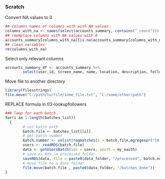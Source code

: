 
### Scratch

Convert NA values to 0
```r
## columns names of columns with with NA values
columns_with_na <- names(select(accounts_summary, contains("_count")))
## reemplace columns with NA values with 0
accounts_summary[columns_with_na][is.na(accounts_summary[columns_with_na])] <- 0
## clean variables
rm(columns_with_na)
```

Select only relevant columns
```r
accounts_summary_df <- accounts_summary %>%
        select(user_id, screen_name, name, location, description, followers_count, friends_count, statuses_count, account_created_at)
```

Move file to another directory
```r
library(filesstrings)
file.move("C:/path/to/file/some_file.txt", "C:/some/other/path")
```


REPLACE formula in 03-lookupfollowers
```r
### loop for each batch
for(i in 1:length(batches_list))
  {
        # set batch path
        batch.file <- batches_list[[i]] 
        # get batch number
        batch.number <- unlist(regmatches(x = batch.file,mgregexpr("[0-9]+",text = batch.file))) 
        users <- readRDS(batch.file)       
        data <- getUsersBatch(ids = users, oauth = my_oauth)
        # save as Rds in processed folder
        saveRDS(data, file = paste0(data_folder, "/processed", batch.number, "_data.Rds"))
        # move file to a done folder
        file.move(batch.file , paste0(data_folder, "/batches_done"))
}
```
